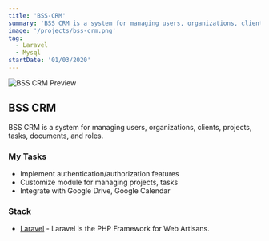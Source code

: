 ```yaml
---
title: 'BSS-CRM'
summary: 'BSS CRM is a system for managing users, organizations, clients, projects, tasks, documents, and roles.'
image: '/projects/bss-crm.png'
tag:
  - Laravel
  - Mysql
startDate: '01/03/2020'
---
```


![BSS CRM Preview](/projects/bss-crm.png)

## BSS CRM

BSS CRM is a system for managing users, organizations, clients, projects, tasks, documents, and roles.

### My Tasks

- Implement authentication/authorization features
- Customize module for managing projects, tasks
- Integrate with Google Drive, Google Calendar

### Stack

- [Laravel](https://laravel.com/) - Laravel is the PHP Framework for Web Artisans.

